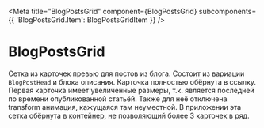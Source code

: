 
<Meta title="BlogPostsGrid" component={BlogPostsGrid} subcomponents={{ 'BlogPostsGrid.Item': BlogPostsGridItem }} />

# BlogPostsGrid

<Canvas>
  <Story name="Basic">
    <BlogPostsGrid>
      <BlogPostsGrid.Item
        slug="/blog/demo-post-6/"
        title="Заголовок статьи 6"
        thumbnail={{ src: 'assets/test-2.jpg' }}
        publishDate="04 октября 2020"
        publishDateStrict="2020-10-04"
        timeToRead={12}
        description="Съешь же ещё этих мягких французских булок, да выпей чаю. Съешь же ещё этих мягких французских булок, да выпей чаю. Съешь же ещё этих мягких французских булок, да выпей чаю. Съешь же ещё этих мягких французских булок, да выпей чаю. Съешь же ещё этих мягких французских булок, да выпей чаю"
      />
      <BlogPostsGrid.Item
        slug="/blog/demo-post-5/"
        title="Заголовок статьи 5"
        thumbnail={{ src: 'assets/test-2.jpg' }}
        publishDate="02 октября 2020"
        publishDateStrict="2020-10-02"
        timeToRead={8}
        description="Съешь же ещё этих мягких французских булок, да выпей чаю. Съешь же ещё этих мягких французских булок, да выпей чаю"
      />
      <BlogPostsGrid.Item
        slug="/blog/demo-post-4/"
        title="Заголовок статьи 4"
        thumbnail={{ src: 'assets/test-2.jpg' }}
        publishDate="28 сентября 2020"
        publishDateStrict="2020-09-28"
        timeToRead={4}
        description="Съешь же ещё этих мягких французских булок, да выпей чаю. Съешь же ещё этих мягких французских булок, да выпей чаю. Съешь же ещё этих мягких французских булок, да выпей чаю. Съешь же ещё этих мягких французских булок, да выпей чаю. Съешь же ещё этих мягких французских булок, да выпей чаю. Съешь же ещё этих мягких французских булок, да выпей чаю. Съешь же ещё этих мягких французских булок, да выпей чаю"
      />
      <BlogPostsGrid.Item
        slug="/blog/demo-post-3/"
        title="Заголовок статьи 3"
        thumbnail={{ src: 'assets/test-2.jpg' }}
        publishDate="16 сентября 2020"
        publishDateStrict="2020-09-16"
        timeToRead={10}
        description="Съешь же ещё этих мягких французских булок, да выпей чаю. Съешь же ещё этих мягких французских булок, да выпей чаю. Съешь же ещё этих мягких французских булок, да выпей чаю. Съешь же ещё этих мягких французских булок, да выпей чаю. Съешь же ещё этих мягких французских булок, да выпей чаю"
      />
      <BlogPostsGrid.Item
        slug="/blog/demo-post-2/"
        title="Заголовок статьи 2"
        thumbnail={{ src: 'assets/test-2.jpg' }}
        publishDate="04 сентября 2020"
        publishDateStrict="2020-09-04"
        timeToRead={6}
        description="Съешь же ещё этих мягких французских булок, да выпей чаю. Съешь же ещё этих мягких французских булок, да выпей чаю. Съешь же ещё этих мягких французских булок, да выпей чаю. Съешь же ещё этих мягких французских булок, да выпей чаю"
      />
      <BlogPostsGrid.Item
        slug="/blog/demo-post/"
        title="Заголовок статьи"
        thumbnail={{ src: 'assets/test-2.jpg' }}
        publishDate="27 августа 2020"
        publishDateStrict="2020-08-27"
        timeToRead={7}
        description="Съешь же ещё этих мягких французских булок, да выпей чаю. Съешь же ещё этих мягких французских булок, да выпей чаю. Съешь же ещё этих мягких французских булок, да выпей чаю"
      />
    </BlogPostsGrid>
  </Story>
</Canvas>

Сетка из карточек превью для постов из блога. Состоит из вариации `BlogPostHead` и блока описания. Карточка полностью обёрнута в ссылку. Первая карточка имеет увеличенные размеры, т.к. является последней по времени опубликованной статьёй. Также для неё отключена transform анимация, кажущаяся там неуместной. В приложении эта сетка обёрнута в контейнер, не позволяющий более 3 карточек в ряд.

<ArgsTable story="." />
